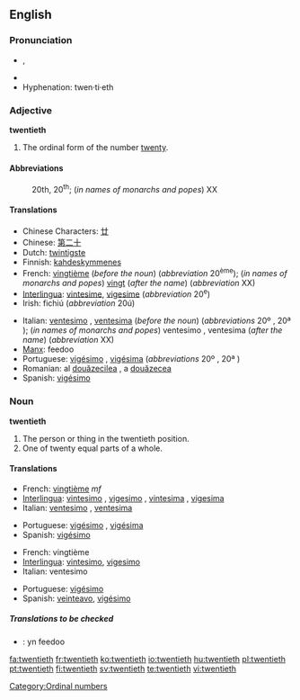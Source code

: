 ==English==

===Pronunciation===
*{{IPA|/ˈtwɛntiəθ/}}, {{SAMPA|/"twEnti@T/}}
*{{audio|en-us-twentieth.ogg|Audio (US)}}
*Hyphenation: twen·ti·eth

===Adjective===
'''twentieth'''

# The ordinal form of the number [[twenty]].

====Abbreviations====
:20th, 20<sup>th</sup>; (''in names of monarchs and popes'') XX

====Translations====
{{trans-top|ordinal}}
*Chinese Characters: [[廿]]
*Chinese: [[第二十]]
*Dutch: [[twintigste]]
*Finnish: [[kahdeskymmenes]]
*French: [[vingtième]] (''before the noun'') (''abbreviation'' 20<sup>ème</sup>); (''in names of monarchs and popes'') [[vingt]] (''after the name'') (''abbreviation'' XX)
*[[Interlingua]]: [[vintesime]], [[vigesime]] (''abbreviation'' 20<sup>e</sup>)
*Irish: fichiú (''abbreviation'' 20ú)
{{trans-mid}}
*Italian: [[ventesimo]] {{m}}, [[ventesima]] {{f}} (''before the noun'') (''abbreviations'' 20º {{m}}, 20ª {{f}}); (''in names of monarchs and popes'') ventesimo {{m}}, ventesima {{f}} (''after the name'') (''abbreviation'' XX)
*[[Manx]]: feedoo
*Portuguese: [[vigésimo]] {{m}}, [[vigésima]] {{f}} (''abbreviations'' 20º {{m}}, 20ª {{f}})
*Romanian: al [[douăzecilea]] {{m}}, a [[douăzecea]] {{f}}
*Spanish: [[vigésimo]]
{{trans-bottom}}

===Noun===
'''twentieth'''

# The person or thing in the twentieth position.
# One of twenty equal parts of a whole.

====Translations====
{{trans-top|ordinal object}}
*French: [[vingtième]] ''mf''
*[[Interlingua]]: [[vintesimo]] {{m}}, [[vigesimo]] {{m}}, [[vintesima]] {{f}}, [[vigesima]] {{f}}
*Italian: [[ventesimo]] {{m}}, [[ventesima]] {{f}}
{{trans-mid}}
*Portuguese: [[vigésimo]] {{m}}, [[vigésima]] {{f}}
*Spanish: [[vigésimo]]
{{trans-bottom}}

{{trans-top|portion of whole}}
*French: vingtième {{m}}
*[[Interlingua]]: [[vintesimo]], [[vigesimo]]
*Italian: ventesimo {{m}} 
{{trans-mid}}
*Portuguese: [[vigésimo]] {{m}} 
*Spanish: [[veinteavo]], [[vigésimo]]
{{trans-bottom}}

===== Translations to be checked =====
{{checktrans}}
{{top}}
*{{ttbc|Manx}}: yn feedoo
{{bottom}}

[[Category:Ordinal numbers]]

[[fa:twentieth]]
[[fr:twentieth]]
[[ko:twentieth]]
[[io:twentieth]]
[[hu:twentieth]]
[[pl:twentieth]]
[[pt:twentieth]]
[[fi:twentieth]]
[[sv:twentieth]]
[[te:twentieth]]
[[vi:twentieth]]